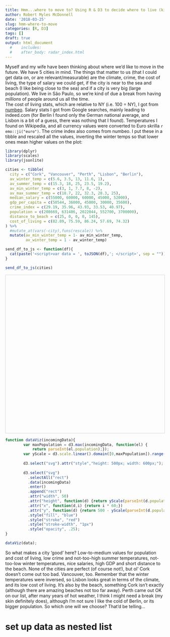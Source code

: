 ```yaml
---
title: Hmm...where to move to? Using R & D3 to decide where to live (kind of).
author: Robert Myles McDonnell
date: '2018-03-25'
slug: hmm-where-to-move
categories: [R, D3]
tags: []
draft: true
output: html_document
  #    includes:
  #    after_body: radar_index.html
---
```


Myself and my wife have been thinking about where we'd like to move in the future. We have 5 cities in mind. The things that matter to us (that I could get data on, or are relevant/measurable) are the climate, crime, the cost of living, the type of salary we could get, if the city is near to the sea and beach (I like being close to the sea) and if a city is very big (large population). We live in São Paulo, so we're kind of due a break from having *millions* of people around us all the time.  
The cost of living stats, which are relative to NY (i.e. 100 = NY), I got from [numbeo](https://www.numbeo.com/cost-of-living/rankings.jsp). Salary stats I got from Google searches, mainly leading to indeed.com (for Berlin I found only the German national average, and Lisbon is a bit of a guess, there was nothing that I found). Temperatures I found on Wikipedia, and all currency values were converted to Euro skrilla `r emo::ji("euro")`. The crime index also comes from numbeo. I put these in a tibble and rescaled all the values, inverting the winter temps so that lower ones mean higher values on the plot:   

```r
library(dplyr)
library(scales)
library(jsonlite)

cities <- tibble(
  city = c("Cork", "Vancouver", "Perth", "Lisbon", "Berlin"),
  av_winter_temp = c(5.6, 3.5, 13, 11.6, 1),
  av_summer_temp = c(15.3, 18, 25, 23.5, 19.2),
  av_min_winter_temp = c(3, 1, 7.7, 8, -2),
  av_max_summer_temp = c(18.7, 22, 32.3, 28.3, 25),
  median_salary = c(55000, 60000, 60000, 45000, 52000),
  gdp_per_capita = c(50544, 36000, 45000, 30000, 35600),
  crime_index = c(29.19, 35.96, 43.93, 33.53, 40.97),
  population = c(208669, 631486, 2022044, 552700, 3700000),
  distance_to_beach = c(25, 0, 0, 0, 145),
  cost_of_living = c(82.89, 75.59, 86.24, 57.69, 74.32)
) %>% 
  #mutate_at(vars(-city),funs(rescale)) %>% 
  mutate(av_min_winter_temp = 1- av_min_winter_temp,
         av_winter_temp = 1 - av_winter_temp)

send_df_to_js <- function(df){
  cat(paste('<script>var data = ', toJSON(df),'; </script>', sep = ""))
}

send_df_to_js(cities)
```

    

<!-- Google fonts -->
<link href='http://fonts.googleapis.com/css?family=Open+Sans:400,300' rel='stylesheet' type='text/css'>
<link href='https://fonts.googleapis.com/css?family=Raleway' rel='stylesheet' type='text/css'>

<!-- D3.js -->
<script src="https://cdnjs.cloudflare.com/ajax/libs/d3/3.5.6/d3.min.js" charset="utf-8"></script>
		
<style>
	.chartBody {
		font-family: 'Open Sans', sans-serif;
		font-size: 11px;
		font-weight: 300;
		fill: #242424;
		text-align: center;
		text-shadow: 0 1px 0 #fff, 1px 0 0 #fff, -1px 0 0 #fff, 0 -1px 0 #fff;
		cursor: default;
	}
	
	.legend {
		font-family: 'Raleway', sans-serif;
		fill: #333333;
	}
	
	.tooltip {
		fill: #333333;
	}
</style>


<svg style="width:800px;height:500px;border:1px lightgray solid;"></svg>
```js

function dataViz(incomingData){
        var maxPopulation = d3.max(incomingData, function(el) {
            return parseInt(el.population);});
        var yScale = d3.scale.linear().domain([0,maxPopulation]).range([0,500]);
        
        d3.select("svg").attr("style","height: 500px; width: 600px;");
        
        d3.select("svg")
          .selectAll("rect")
          .data(incomingData)
          .enter()
          .append("rect")
          .attr("width", 50)
          .attr("height", function(d) {return yScale(parseInt(d.population));})
          .attr("x", function(d,i) {return i * 60;})
          .attr("y", function(d) {return 500 - yScale(parseInt(d.population));})
          .style("fill", "blue")
          .style("stroke", "red")
          .style("stroke-width", "1px")
          .style("opacity", .25);
}

dataViz(data);
```

So what makes a city 'good' here? Low-to-medium values for population and cost of living, low crime and not-too-high summer temperatures, not-too-low winter temperatures, nice salaries, high GDP and short distance to the beach. None of the cities are perfect (of course not!), but ol' Cork doesn't come out too bad. Vancouver, too. Remember that the winter temperatures were inversed, so Lisbon looks great in terms of the climate, and its low cost of living. It's also by the beach, something Cork isn't exactly (although there are amazing beaches not too far away). Perth came out OK on our list, after many years of hot weather, I think I might need a break (my skin definitely does), although I'm not sure I like the cold of Berlin, or its bigger population. So which one will we choose? That'd be telling...
 
# set up data as nested list